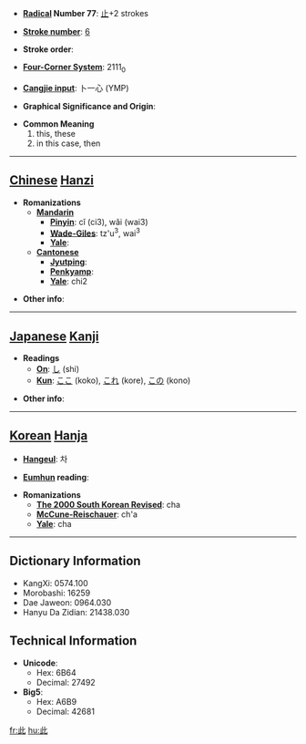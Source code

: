 * '''[[Wiktionary:Chinese radical index| Radical]] Number 77''': [[Wiktionary:Chinese radical index 止|止]]+2 strokes

* '''[[Wiktionary:Chinese total strokes index|Stroke number]]''': [[Wiktionary:Chinese total strokes index 6|6]]

* '''Stroke order''': 

* '''[[Wiktionary:Chinese four corner index|Four-Corner System]]''': 2111<sub>0</sub>

* '''[[Wiktionary:Chinese Cangjie index|Cangjie input]]''': 卜一心 (YMP)

* '''Graphical Significance and Origin''': 

* '''Common Meaning'''
*#this, these
*# in this case, then


----

== [[Chinese]] [[Hanzi]] ==

* '''Romanizations'''
** '''[[Mandarin]]'''
*** '''[[Pinyin]]''': cǐ (ci3), wǎi (wai3)
*** '''[[Wade-Giles]]''': tz'u<sup>3</sup>, wai<sup>3</sup>
*** '''[[Yale]]''': 
** '''[[Cantonese]]'''
*** '''[[Jyutping]]''':
*** '''[[Penkyamp]]''': 
*** '''[[Yale]]''': chi2

* '''Other info''': 

----

== [[Japanese]] [[Kanji]] ==

* '''Readings'''
** '''[[On]]''': [[し]] (shi)
** '''[[Kun]]''': [[ここ]] (koko), [[これ]] (kore), [[この]] (kono)

* '''Other info''':  

----

== [[Korean]] [[Hanja]] ==

* '''[[Hangeul]]''': 차

* '''[[Eumhun]] reading''': 

* '''Romanizations'''
** '''[[The 2000 South Korean Revised Romanization|The 2000 South Korean Revised]]''': cha
** '''[[McCune-Reischauer]]''': ch'a
** '''[[Yale]]''': cha

----

== Dictionary Information ==

* KangXi: 0574.100
* Morobashi: 16259
* Dae Jaweon: 0964.030
* Hanyu Da Zidian: 21438.030

== Technical Information ==

* '''Unicode''':
** Hex: 6B64
** Decimal: 27492
* '''Big5''':
** Hex: A6B9
** Decimal: 42681

[[fr:此]]
[[hu:此]]